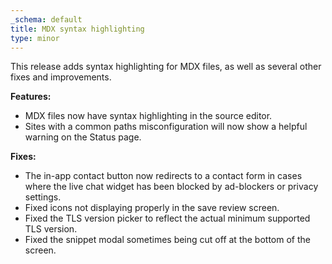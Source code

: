 ```yaml
---
_schema: default
title: MDX syntax highlighting
type: minor
---
```

This release adds syntax highlighting for MDX files, as well as several other fixes and improvements.

**Features:**

* MDX files now have syntax highlighting in the source editor.
* Sites with a common paths misconfiguration will now show a helpful warning on the Status page.

**Fixes:**

* The in-app contact button now redirects to a contact form in cases where the live chat widget has been blocked by ad-blockers or privacy settings.
* Fixed icons not displaying properly in the save review screen.
* Fixed the TLS version picker to reflect the actual minimum supported TLS version.
* Fixed the snippet modal sometimes being cut off at the bottom of the screen.